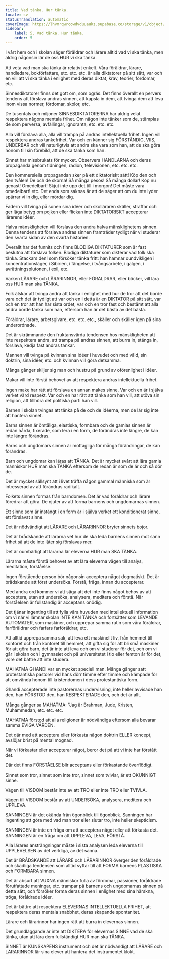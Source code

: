 ```yaml
---
title: Vad tänka. Hur tänka.
locale: sv
statusTranslation: automatic
coverImage: https://lhvmrqwrcowdvduuaukz.supabase.co/storage/v1/object/public/strapi-uploads/small_cover-educacion-fundamental.webp-2d51a7828a2b1309555be27f7e2a61a0.webp
sidebar:
    label: 5. Vad tänka. Hur tänka.
    order: 5
---
```

I vårt hem och i skolan säger föräldrar och lärare alltid vad vi ska tänka, men aldrig någonsin lär de oss HUR vi ska tänka.

Att veta vad man ska tänka är relativt enkelt. Våra föräldrar, lärare, handledare, bokförfattare, etc. etc. etc. är alla diktatorer på sitt sätt, var och en vill att vi ska tänka i enlighet med deras diktat, krav, teorier, fördomar, etc.

Sinnesdiktatorer finns det gott om, som ogräs. Det finns överallt en pervers tendens att förslava andras sinnen, att kapsla in dem, att tvinga dem att leva inom vissa normer, fördomar, skolor, etc.

De tusentals och miljoner SINNESDIKTATORERNA har aldrig velat respektera någons mentala frihet. Om någon inte tänker som de, stämplas de som perversa, avfällingar, ignoranta, etc. etc. etc.

Alla vill förslava alla, alla vill trampa på andras intellektuella frihet. Ingen vill respektera andras tankefrihet. Var och en känner sig FÖRSTÅNDIG, VIIS, UNDERBAR och vill naturligtvis att andra ska vara som han, att de ska göra honom till sin förebild, att de ska tänka som han.

Sinnet har missbrukats för mycket. Observera HANDLARNA och deras propaganda genom tidningen, radion, televisionen, etc. etc. etc.

Den kommersiella propagandan sker på ett diktatoriskt sätt! Köp den och den tvålen! De och de skorna! Så många pesos! Så många dollar! Köp nu genast! Omedelbart! Skjut inte upp det till i morgon! Det måste vara omedelbart! etc. Det enda som saknas är att de säger att om du inte lyder spärrar vi in dig, eller mördar dig.

Fadern vill tvinga på sonen sina idéer och skolläraren skäller, straffar och ger låga betyg om pojken eller flickan inte DIKTATORISKT accepterar lärarens idéer.

Halva mänskligheten vill förslava den andra halva mänsklighetens sinnen. Denna tendens att förslava andras sinnen framträder tydligt när vi studerar den svarta sidan av den svarta historien.

Överallt har det funnits och finns BLODIGA DIKTATURER som är fast beslutna att förslava folken. Blodiga diktaturer som dikterar vad folk ska tänka. Stackars den! som försöker tänka fritt: han hamnar oundvikligen i koncentrationsläger, i Sibirien, i fängelse, i tvångsarbete, i galgen, i avrättningsplutonen, i exil, etc.

Varken LÄRARE och LÄRARINNOR, eller FÖRÄLDRAR, eller böcker, vill lära oss HUR man ska TÄNKA.

Folk älskar att tvinga andra att tänka i enlighet med hur de tror att det borde vara och det är tydligt att var och en i detta är en DIKTATOR på sitt sätt, var och en tror att han har sista ordet, var och en tror fast och bestämt att alla andra borde tänka som han, eftersom han är det bästa av det bästa.

Föräldrar, lärare, arbetsgivare, etc. etc. etc., skäller och skäller igen på sina underordnade.

Det är skrämmande den fruktansvärda tendensen hos mänskligheten att inte respektera andra, att trampa på andras sinnen, att burra in, stänga in, förslava, kedja fast andras tankar.

Mannen vill tvinga på kvinnan sina idéer i huvudet och med våld, sin doktrin, sina idéer, etc. och kvinnan vill göra detsamma.

Många gånger skiljer sig man och hustru på grund av oförenlighet i idéer.

Makar vill inte förstå behovet av att respektera andras intellektuella frihet.

Ingen make har rätt att förslava en annan makes sinne. Var och en är i själva verket värd respekt. Var och en har rätt att tänka som han vill, att utöva sin religion, att tillhöra det politiska parti han vill.

Barnen i skolan tvingas att tänka på de och de idéerna, men de lär sig inte att hantera sinnet.

Barns sinnen är ömtåliga, elastiska, formbara och de gamlas sinnen är redan hårda, fixerade, som lera i en form, de förändras inte längre, de kan inte längre förändras.

Barns och ungdomars sinnen är mottagliga för många förändringar, de kan förändras.

Barn och ungdomar kan läras att TÄNKA. Det är mycket svårt att lära gamla människor HUR man ska TÄNKA eftersom de redan är som de är och så dör de.

Det är mycket sällsynt att i livet träffa någon gammal människa som är intresserad av att förändras radikalt.

Folkets sinnen formas från barndomen. Det är vad föräldrar och lärare föredrar att göra. De njuter av att forma barnens och ungdomarnas sinnen.

Ett sinne som är instängt i en form är i själva verket ett konditionerat sinne, ett förslavat sinne.

Det är nödvändigt att LÄRARE och LÄRARINNOR bryter sinnets bojor.

Det är brådskande att lärarna vet hur de ska leda barnens sinnen mot sann frihet så att de inte låter sig förslavas mer.

Det är oumbärligt att lärarna lär eleverna HUR man SKA TÄNKA.

Lärarna måste förstå behovet av att lära eleverna vägen till analys, meditation, förståelse.

Ingen förstående person bör någonsin acceptera något dogmatiskt. Det är brådskande att först undersöka. Förstå, fråga, innan du accepterar.

Med andra ord kommer vi att säga att det inte finns något behov av att acceptera, utan att undersöka, analysera, meditera och förstå. När förståelsen är fullständig är acceptans onödig.

Det tjänar ingenting till att fylla våra huvuden med intellektuell information om vi när vi lämnar skolan INTE KAN TÄNKA och fortsätter som LEVANDE AUTOMATER, som maskiner, och upprepar samma rutin som våra föräldrar, farföräldrar och farfars farföräldrar, etc.

Att alltid upprepa samma sak, att leva ett maskinellt liv, från hemmet till kontoret och från kontoret till hemmet, att gifta sig för att bli små maskiner för att göra barn, det är inte att leva och om vi studerar för det, och om vi går i skolan och i gymnasiet och på universitetet i tio eller femton år för det, vore det bättre att inte studera.

MAHATMA GHANDI var en mycket speciell man. Många gånger satt protestantiska pastorer vid hans dörr timme efter timme och kämpade för att omvända honom till kristendomen i dess protestantiska form.

Ghandi accepterade inte pastorernas undervisning, inte heller avvisade han den, han FÖRSTOD den, han RESPEKTERADE den, och det är allt.

Många gånger sa MAHATMA: "Jag är Brahman, Jude, Kristen, Muhammedan, etc. etc. etc.

MAHATMA förstod att alla religioner är nödvändiga eftersom alla bevarar samma EVIGA VÄRDEN.

Det där med att acceptera eller förkasta någon doktrin ELLER koncept, avslöjar brist på mental mognad.

När vi förkastar eller accepterar något, beror det på att vi inte har förstått det.

Där det finns FÖRSTÅELSE blir acceptans eller förkastande överflödigt.

Sinnet som tror, sinnet som inte tror, sinnet som tvivlar, är ett OKUNNIGT sinne.

Vägen till VISDOM består inte av att TRO eller inte TRO eller TVIVLA.

Vägen till VISDOM består av att UNDERSÖKA, analysera, meditera och UPPLEVA.

SANNINGEN är det okända från ögonblick till ögonblick. Sanningen har ingenting att göra med vad man tror eller slutar tro, inte heller skepticism.

SANNINGEN är inte en fråga om att acceptera något eller att förkasta det. SANNINGEN är en fråga om att UPPLEVA, LEVA, FÖRSTÅ.

Alla lärares ansträngningar måste i sista analysen leda eleverna till UPPLEVELSEN av det verkliga, av det sanna.

Det är BRÅDSKANDE att LÄRARE och LÄRARINNOR överger den föråldrade och skadliga tendensen som alltid syftar till att FORMA barnens PLASTISKA och FORMBARA sinnen.

Det är absurt att VUXNA människor fulla av fördomar, passioner, föråldrade förutfattade meningar, etc. trampar på barnens och ungdomarnas sinnen på detta sätt, och försöker forma deras sinnen i enlighet med sina härskna, tröga, föråldrade idéer.

Det är bättre att respektera ELEVERNAS INTELLEKTUELLA FRIHET, att respektera deras mentala snabbhet, deras skapande spontanitet.

Lärare och lärarinnor har ingen rätt att burra in elevernas sinnen.

Det grundläggande är inte att DIKTERA för elevernas SINNE vad de ska tänka, utan att lära dem fullständigt HUR man ska TÄNKA.

SINNET är KUNSKAPENS instrument och det är nödvändigt att LÄRARE och LÄRARINNOR lär sina elever att hantera det instrumentet klokt.

